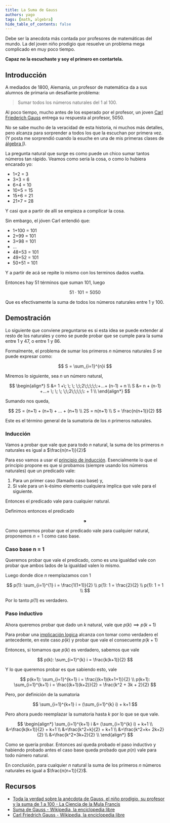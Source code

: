```yaml
---
title: La Suma de Gauss
authors: yago
tags: [math, algebra]
hide_table_of_contents: false
---
```


Debe ser la anecdota más contada por profesores de matemáticas del mundo. La del joven niño prodigio que resuelve un problema mega complicado en muy poco tiempo.

**Capaz no la escuchaste y soy el primero en contartela.**

<!-- truncate -->

## Introducción

A mediados de 1800, Alemania, un profesor de matemática da a sus alumnos de primaria un desafiante problema:

> Sumar todos los números naturales del 1 al 100.

Al poco tiempo, mucho antes de los esperado por el profesor, un joven [Carl Friederich Gauss](https://es.wikipedia.org/wiki/Carl_Friedrich_Gauss) entrega su respuesta al profesor, 5050.

No se sabe mucho de la veracidad de esta historia, ni muchos más detalles, pero alcanza para sorprender a todos los que la escuchan por primera vez. (Y posta me sorprendió cuando la esuche en una de mis primeras clases de [álgebra I](https://cms.dm.uba.ar/academico/materias/2docuat2021/Algebra%20I/)).

La pregunta natural que surge es como puede un chico sumar tantos números tan rápido. Veamos como sería la cosa, o como lo hubiera encarado yo:

- 1+2 = 3
- 3+3 = 6
- 6+4 = 10
- 10+5 = 15
- 15+6 = 21
- 21+7 = 28

Y casi que a partir de allí se empieza a complicar la cosa.

Sin embargo, el jóven Carl entendió que:

- 1+100 = 101
- 2+99 = 101
- 3+98 = 101
- …
- 48+53 = 101
- 49+52 = 101
- 50+51 = 101

Y a partir de acá se repite lo mismo con los terminos dados vuelta.

Entonces hay 51 términos que suman 101, luego

$$
 51 \cdot 101 = 5050
$$

Que es efectivamente la suma de todos los números naturales entre 1 y 100.

## Demostración

Lo siguiente que conviene preguntarse es si esta idea se puede extender al resto de los naturales y como se puede probar que se cumple para la suma entre 1 y 47, o entre 1 y 86.

Formalmente, el problema de sumar los primeros $n$ números naturales $S$ se puede expresar como:

$$
S = \sum_{i=1}^{n}i
$$

Miremos lo siguiente, sea $n$ un número natural,

$$
\begin{align*}
S &= 1 +\; \; \; \;\;2\;\;\;\;\:+...+ (n-1) + n \\
S &= n + (n-1) +...+ \; \; \; \;\;2\;\;\;\;\: + 1 \\
\end{align*}
$$

Sumando nos queda,

$$
2S = (n+1) + (n+1) + ... + (n+1) \\
2S = n(n+1) \\
S = \frac{n(n+1)}{2}
$$

Este es el término general de la sumatoria de los $n$ primeros naturales.

### Inducción

Vamos a probar que vale que para todo $n$ natural, la suma de los primeros $n$ naturales es igual a $\frac{n(n+1)}{2}$

Para eso vamos a usar el [principio de inducción](https://es.wikipedia.org/wiki/Inducci%C3%B3n_matem%C3%A1tica). Esencialmente lo que el principio propone es que si probamos (siempre usando los números naturales) que un predicado vale:

1. Para un primer caso (llamado caso base) y,
2. Si vale para un k-ésimo elemento cualquiera implica que vale para el siguiente.

Entonces el predicado vale para cualquier natural.

Definimos entonces el predicado

$$
⁍
$$

Como queremos probar que el predicado vale para cualquier natural, proponemos $n=1$ como caso base.

### Caso base n = 1

Queremos probar que vale el predicado, como es una igualdad vale con probar que ambos lados de la igualdad valen lo mismo.

Luego donde dice $n$ reemplazamos con $1$

$$
p(1): \sum_{i=1}^{1} i = \frac{1(1+1)}{2} \\
p(1): 1 = \frac{2}{2} \\
p(1): 1 = 1 \\
$$

Por lo tanto $p(1)$ es verdadero.

### Paso inductivo

Ahora queremos probar que dado un $k$ natural, vale que $p(k) \implies p(k+1)$

Para probar una [implicación logica](https://es.wikipedia.org/wiki/Implicaci%C3%B3n) alcanza con tomar como verdadero el antecedente, en este caso $p(k)$ y probar que vale el consecuente $p(k+1)$

Entonces, si tomamos que $p(k)$ es verdadero, sabemos que vale

$$
p(k): \sum_{i=1}^{k} i = \frac{k(k+1)}{2}
$$

Y lo que queremos probar es que sabiendo esto, vale

$$
p(k+1): \sum_{i=1}^{k+1} i = \frac{(k+1)(k+1+1)}{2} \\
p(k+1): \sum_{i=1}^{k+1} i = \frac{(k+1)(k+2)}{2} = \frac{k^2 + 3k + 2}{2}
$$

Pero, por definición de la sumatoria

$$
\sum_{i=1}^{k+1} i = (\sum_{i=1}^{k} i) + k+1
$$

Pero ahora puedo reemplazar la sumatoria hasta $k$ por lo que se que vale.

$$
\begin{align*}
\sum_{i=1}^{k+1} i &= (\sum_{i=1}^{k} i) + k+1 \\
&=\frac{k(k+1)}{2} + k+1 \\
&=\frac{k^2+k}{2} + k+1 \\
&=\frac{k^2+k+ 2k+2}{2}  \\
&=\frac{k^2+3k+2}{2}  \\
\end{align*}
$$

Como se quería probar. Entonces así queda probado el paso inductivo y habiendo probado antes el caso base queda probado que $p(n)$ vale para todo número natural.

En conclusión, para cualquier $n$ natural la suma de los primeros $n$ números naturales es igual a $\frac{n(n+1)}{2}$.

## Recursos

- [Toda la verdad sobre la anécdota de Gauss, el niño prodigio, su profesor y la suma de 1 a 100 - La Ciencia de la Mula Francis](https://francis.naukas.com/2010/04/15/iii-carnaval-de-matematicas-toda-la-verdad-sobre-la-anecdota-de-gauss-el-nino-prodigio-su-profesor-y-la-suma-de-1-a-100/#:~:text=Carl%20Friedrich%20Gauss%20obtuvo%20la,Una%20historia%20mil%20veces%20contada.)
- [Suma de Gauss - Wikipedia, la enciclopedia libre](https://es.wikipedia.org/wiki/Suma_de_Gauss)
- [Carl Friedrich Gauss - Wikipedia, la enciclopedia libre](https://es.wikipedia.org/wiki/Carl_Friedrich_Gauss)
